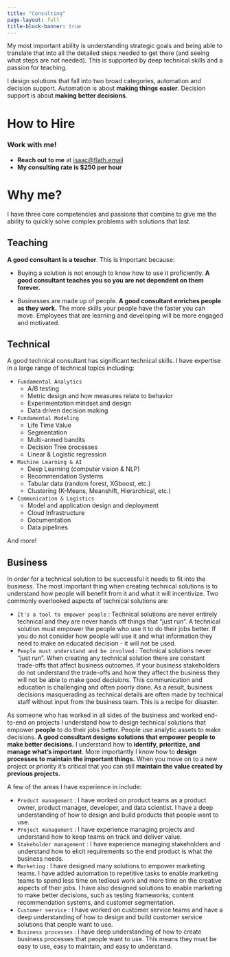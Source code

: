 ```yaml
---
title: "Consulting"
page-layout: full
title-block-banner: true
---
```


My most important ability is understanding strategic goals and being able to translate that into all the detailed steps needed to get there (and seeing what steps are not needed).  This is supported by deep technical skills and a passion for teaching.

I design solutions that fall into two broad categories, automation and decision support.  Automation is about **making things easier**.  Decision support is about **making better decisions**.

# How to Hire

:::{.callout-note}

### Work with me!

+ **Reach out to me** at <isaac@flath.email>
+ **My consulting rate is $250 per hour**
:::

# Why me?

I have three core competencies and passions that combine to give me the ability to quickly solve complex problems with solutions that last.

:::{.callout-tip}
## Teaching

**A good consultant is a teacher**.  This is important because:

+ Buying a solution is not enough to know how to use it proficiently.  **A good consultant teaches you so you are not dependent on them forever.**

+ Businesses are made up of people.  **A good consultant enriches people as they work.**   The more skills your people have the faster you can move.  Employees that are learning and developing will be more engaged and motivated.

:::

:::{.callout-tip}

## Technical

A good technical consultant has significant technical skills.  I have expertise in a large range of technical topics including:

+ `Fundamental Analytics`
    + A/B testing
    + Metric design and how measures relate to behavior
    + Experimentation mindset and design
    + Data driven decision making
+ `Fundamental Modeling`
    + Life Time Value
    + Segmentation
    + Multi-armed bandits
    + Decision Tree processes
    + Linear & Logistic regression
+ `Machine Learning & AI`
    + Deep Learning (computer vision & NLP)
    + Recommendation Systems
    + Tabular data (random forest, XGboost, etc.)
    + Clustering (K-Means, Meanshift, Hierarchical, etc.)
+ `Communication & Logistics`
    + Model and application design and deployment
    + Cloud Infrastructure
    + Documentation
    + Data pipelines

And more!

:::
    

:::{.callout-tip}
## Business

In order for a technical solution to be successful it needs to fit into the business.  The most important thing when creating technical solutions is to understand how people will benefit from it and what it will incentivize.  Two commonly overlooked aspects of technical solutions are:

+ `It's a tool to empower people` : Technical solutions are never entirely technical and they are never hands off things that "just run".  A technical solution must empower the people who use it to do their jobs better.  If you do not consider how people will use it and what information they need to make an educated decision - it will not be used.
+ `People must understand and be involved` : Technical solutions never "just run".  When creating any technical solution there are constant trade-offs that affect business outcomes.  If your business stakeholders do not understand the trade-offs and how they affect the business they will not be able to make good decisions.  This communication and education is challenging and often poorly done.  As a result, business decisions masquerading as technical details are often made by technical staff without input from the business team.  This is a recipe for disaster.

As someone who has worked in all sides of the business and worked end-to-end on projects I understand how to design technical solutions that empower **people** to do their jobs better.  People use analytic assets to make decisions.  **A good consultant designs solutions that empower people to make better decisions.** I understand how to **identify, prioritize, and manage what's important**.  More importantly I know how to **design processes to maintain the important things.**  When you move on to a new project or priority it's critical that you can still **maintain the value created by previous projects.**

A few of the areas I have experience in include: 

+ `Product management` : I have worked on product teams as a product owner, product manager, developer, and data scientist.  I have a deep understanding of how to design and build products that people want to use.
+ `Project management` : I have experience managing projects and understand how to keep teams on track and deliver value.
+ `Stakeholder management` : I have experience managing stakeholders and understand how to elicit requirements so the end product is what the business needs.
+ `Marketing` : I have designed many solutions to empower marketing teams.  I have added automation to repetitive tasks to enable marketing teams to spend less time on tedious work and more time on the creative aspects of their jobs.  I have also designed solutions to enable marketing to make better decisions, such as testing frameworks, content recommendation systems, and customer segmentation.
+ `Customer service` : I have worked on customer service teams and have a deep understanding of how to design and build customer service solutions that people want to use.  
+ `Business processes` : I have deep understanding of how to create business processes that people want to use.  This means they must be easy to use, easy to maintain, and easy to understand.
:::


